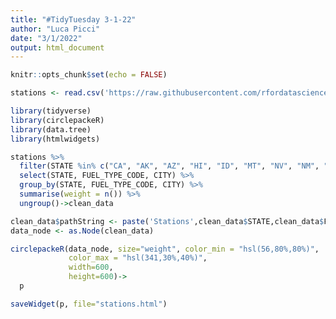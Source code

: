 ---
title: "#TidyTuesday 3-1-22"
author: "Luca Picci"
date: "3/1/2022"
output: html_document
---
```{r}
knitr::opts_chunk$set(echo = FALSE)
```


```{r}
stations <- read.csv('https://raw.githubusercontent.com/rfordatascience/tidytuesday/master/data/2022/2022-03-01/stations.csv')

```

```{r}
library(tidyverse)
library(circlepackeR)
library(data.tree)
library(htmlwidgets)
```


```{r}
stations %>% 
  filter(STATE %in% c("CA", "AK", "AZ", "HI", "ID", "MT", "NV", "NM", "OR", "UT", "CO", "WY", "WA")) %>% 
  select(STATE, FUEL_TYPE_CODE, CITY) %>% 
  group_by(STATE, FUEL_TYPE_CODE, CITY) %>% 
  summarise(weight = n()) %>% 
  ungroup()->clean_data

clean_data$pathString <- paste('Stations',clean_data$STATE,clean_data$FUEL_TYPE_CODE,clean_data$ CITY, sep="/")
data_node <- as.Node(clean_data)
```

```{r}
circlepackeR(data_node, size="weight", color_min = "hsl(56,80%,80%)", 
             color_max = "hsl(341,30%,40%)",
             width=600,
             height=600)->
  p

```




```{r}
saveWidget(p, file="stations.html")
```

